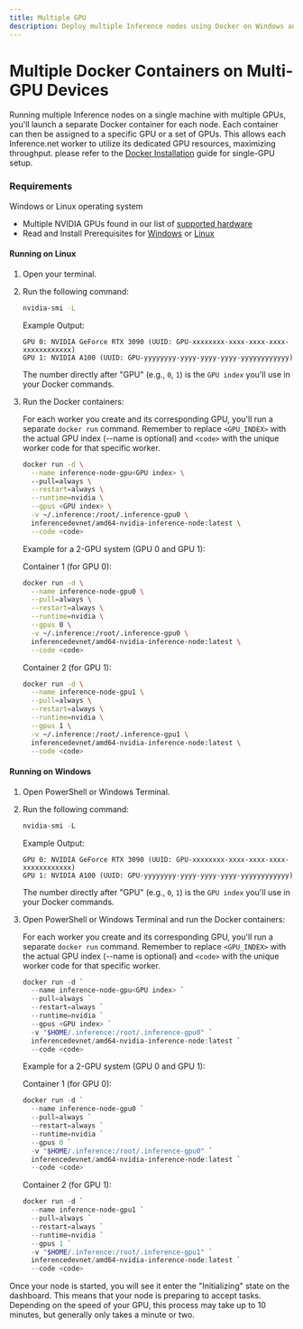 ```yaml
---
title: Multiple GPU
description: Deploy multiple Inference nodes using Docker on Windows and Linux across multiple GPUs.
---
```


# Multiple Docker Containers on Multi-GPU Devices
Running multiple Inference nodes on a single machine with multiple GPUs, you'll launch a separate Docker container for each node. Each container can then be assigned to a specific GPU or a set of GPUs. This allows each Inference.net worker to utilize its dedicated GPU resources, maximizing throughput.
please refer to the [Docker Installation](/advanced/docker) guide for single-GPU setup.

### Requirements

 Windows or Linux operating system
* Multiple NVIDIA GPUs found in our list of [supported hardware](/getting-started/hardware)
* Read and Install Prerequisites for [Windows](/advanced/docker#windows-installation) or [Linux](/advanced/docker#linux-installation)

#### Running on Linux

1. Open your terminal.
2. Run the following command:
    ```bash
    nvidia-smi -L
    ```
    Example Output:

    ```
    GPU 0: NVIDIA GeForce RTX 3090 (UUID: GPU-xxxxxxxx-xxxx-xxxx-xxxx-xxxxxxxxxxxx)
    GPU 1: NVIDIA A100 (UUID: GPU-yyyyyyyy-yyyy-yyyy-yyyy-yyyyyyyyyyyy)
    ```
    The number directly after "GPU" (e.g., `0`, `1`) is the `GPU index` you'll use in your Docker commands.
3. Run the Docker containers:

    For each worker you create and its corresponding GPU, you'll run a separate `docker run` command. Remember to replace `<GPU_INDEX>` with the actual GPU index (--name is optional) and `<code>` with the unique worker code for that specific worker.
    ```bash
    docker run -d \
      --name inference-node-gpu<GPU index> \ 
      --pull=always \
      --restart=always \
      --runtime=nvidia \
      --gpus <GPU index> \
      -v ~/.inference:/root/.inference-gpu0 \
      inferencedevnet/amd64-nvidia-inference-node:latest \
      --code <code>
    ``` 
    Example for a 2-GPU system (GPU 0 and GPU 1):

    Container 1 (for GPU 0):

    ```bash
    docker run -d \
      --name inference-node-gpu0 \
      --pull=always \
      --restart=always \
      --runtime=nvidia \
      --gpus 0 \
      -v ~/.inference:/root/.inference-gpu0 \
      inferencedevnet/amd64-nvidia-inference-node:latest \
      --code <code>
    ```

    Container 2 (for GPU 1):

    ```bash
    docker run -d \
      --name inference-node-gpu1 \
      --pull=always \
      --restart=always \
      --runtime=nvidia \
      --gpus 1 \
      -v ~/.inference:/root/.inference-gpu1 \
      inferencedevnet/amd64-nvidia-inference-node:latest \
      --code <code>
    ```

#### Running on Windows

1.  Open PowerShell or Windows Terminal.
2.  Run the following command:
    ```powershell
    nvidia-smi -L
    ```
    Example Output:

    ```
    GPU 0: NVIDIA GeForce RTX 3090 (UUID: GPU-xxxxxxxx-xxxx-xxxx-xxxx-xxxxxxxxxxxx)
    GPU 1: NVIDIA A100 (UUID: GPU-yyyyyyyy-yyyy-yyyy-yyyy-yyyyyyyyyyyy)
    ```
    The number directly after "GPU" (e.g., `0`, `1`) is the `GPU index` you'll use in your Docker commands.

3.  Open PowerShell or Windows Terminal and run the Docker containers:

    For each worker you create and its corresponding GPU, you'll run a separate `docker run` command. Remember to replace `<GPU_INDEX>` with the actual GPU index (--name is optional) and `<code>` with the unique worker code for that specific worker.
    ```powershell
    docker run -d `
      --name inference-node-gpu<GPU index> `
      --pull=always `
      --restart=always `
      --runtime=nvidia `
      --gpus <GPU index> `
      -v "$HOME/.inference:/root/.inference-gpu0" `
      inferencedevnet/amd64-nvidia-inference-node:latest `
      --code <code>
    ```
    Example for a 2-GPU system (GPU 0 and GPU 1):

    Container 1 (for GPU 0):

    ```powershell
    docker run -d `
      --name inference-node-gpu0 `
      --pull=always `
      --restart=always `
      --runtime=nvidia `
      --gpus 0 `
      -v "$HOME/.inference:/root/.inference-gpu0" `
      inferencedevnet/amd64-nvidia-inference-node:latest `
      --code <code>
    ```

    Container 2 (for GPU 1):

    ```powershell
    docker run -d `
      --name inference-node-gpu1 `
      --pull=always `
      --restart=always `
      --runtime=nvidia `
      --gpus 1 `
      -v "$HOME/.inference:/root/.inference-gpu1" `
      inferencedevnet/amd64-nvidia-inference-node:latest `
      --code <code>
    ```

Once your node is started, you will see it enter the "Initializing" state on the dashboard. This means that your node is preparing to accept tasks. Depending on the speed of your GPU, this process may take up to 10 minutes, but generally only takes a minute or two.
